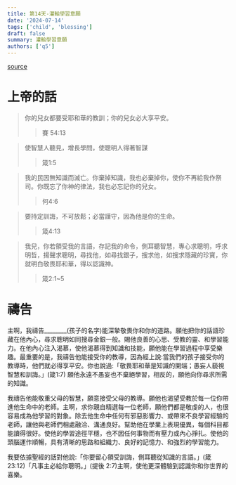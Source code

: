 ```yaml
---
title: 第14天-灌輸學習意願
date: '2024-07-14'
tags: ['child', 'blessing']
draft: false
summary: 灌輸學習意願
authors: ['q5']
---
```


[source](https://q5help.me/faith/PrayForTheChildren.jsp)

# 上帝的話

> 你的兒女都要受耶和華的教訓；你的兒女必大享平安。
>> 賽 54:13

> 使智慧人聽見，增長學問，使聰明人得著智謀
>> 箴1:5

> 我的民因無知識而滅亡。你棄掉知識，我也必棄掉你，使你不再給我作祭司。你既忘了你神的律法，我也必忘記你的兒女。
>> 何4:6

> 要持定訓誨，不可放鬆；必當謹守，因為他是你的生命。
>> 箴4:13

> 我兒，你若領受我的言語，存記我的命令，側耳聽智慧，專心求聰明，呼求明哲，揚聲求聰明，尋找他，如尋找銀子，搜求他，如搜求隱藏的珍寶，你就明白敬畏耶和華，得以認識神。
>> 箴2:1~5

# 禱告

主啊，我禱告________(孩子的名字)能深摯敬畏你和你的道路。願他把你的話語珍藏在他內心，尋求聰明如同搜尋金銀一般。賜他良善的心思、受教的靈、和學習能力。在他內心注入渴慕，使他渴慕得到知識和技能，願他能在學習過程中享受樂趣。最重要的是，我禱告他能接受你的教導，因為經上說:當我們的孩子接受你的教導時，他們就必得享平安。你也說過:「敬畏耶和華是知識的開端；愚妄人藐視智慧和訓誨。」(箴1:7) 願他永遠不愚妄也不棄絕學習，相反的，願他向你尋求所需的知識。

我禱告他能敬重父母的智慧，願意接受父母的教導。願他也渴望受教於每一位你帶進他生命中的老師。主啊，求你親自精選每一位老師，願他們都是敬虔的人，也很容易成為他學習的對象。除去他生命中任何有邪惡影響力、或帶來不良學習經驗的老師，讓他與老師們相處融洽、溝通良好。幫助他在學業上表現優異，每個科目都能讀得很好。使他的學習途徑平穩，也不因任何事物而有壓力或內心掙扎。使他的頭腦運作順暢，具有清晰的思路和組織力、良好的記憶力、和強烈的學習能力。

我要依據聖經的話對他說:「你要留心領受訓誨，側耳聽從知識的言語。」(箴 23:12)「凡事主必給你聰明。」(提後 2:7)主啊，使他更深體驗到認識你和你世界的喜樂。
